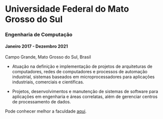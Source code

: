 # Universidade Federal do Mato Grosso do Sul
### Engenharia de Computação
#### Janeiro 2017 - Dezembro 2021

Campo Grande, Mato Grosso do Sul, Brasil

- Atuação na definição e implementação de projetos de arquiteturas de computadores, redes de computadores e processos de automação industrial, sistemas baseados em microprocessadores para aplicações industriais, comerciais e científicas.

- Projetos, desenvolvimentos e manutenção de sistemas de software para aplicações em engenharia e áreas correlatas, além de gerenciar centros de processamento de dados.

Pode conhecer melhor a faculdade [aqui](https://www.ufms.br/).

<br></br>